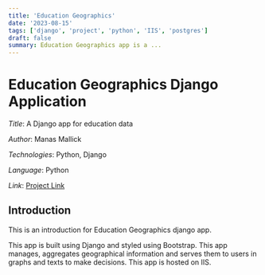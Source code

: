 ```yaml
---
title: 'Education Geographics'
date: '2023-08-15'
tags: ['django', 'project', 'python', 'IIS', 'postgres']
draft: false
summary: Education Geographics app is a ...
---
```


# Education Geographics Django Application

_Title_: A Django app for education data

_Author_: Manas Mallick

_Technologies_: Python, Django

_Language_: Python

_Link_: [Project Link](https://app.educationgeographics.net.au)

## Introduction

This is an introduction for Education Geographics django app.

This app is built using Django and styled using Bootstrap. This app manages, aggregates geographical information and serves them to users in graphs and texts to make decisions. This app is hosted on IIS.

